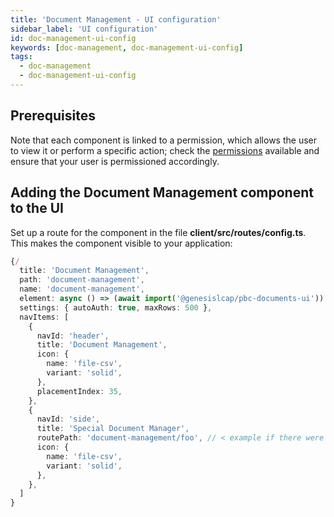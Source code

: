 ```yaml
---
title: 'Document Management - UI configuration'
sidebar_label: 'UI configuration'
id: doc-management-ui-config
keywords: [doc-management, doc-management-ui-config]
tags:
  - doc-management
  - doc-management-ui-config
---
```


## Prerequisites

Note that each component is linked to a permission, which allows the user to view it or perform a specific action; check the [permissions](../../../components/doc-management/doc-management-ui/permissions) available and ensure that your user is permissioned accordingly.

## Adding the Document Management component to the UI
Set up a route for the component in  the file **client/src/routes/config.ts**. This makes the component visible to your application:

```typescript
{/
  title: 'Document Management',
  path: 'document-management',
  name: 'document-management',
  element: async () => (await import('@genesislcap/pbc-documents-ui')).FoundationDocumentManager,
  settings: { autoAuth: true, maxRows: 500 },
  navItems: [
    {
      navId: 'header',
      title: 'Document Management',
      icon: {
        name: 'file-csv',
        variant: 'solid',
      },
      placementIndex: 35,
    },
    {
      navId: 'side',
      title: 'Special Document Manager',
      routePath: 'document-management/foo', // < example if there were child routes
      icon: {
        name: 'file-csv',
        variant: 'solid',
      },
    },
  ]
}
```
